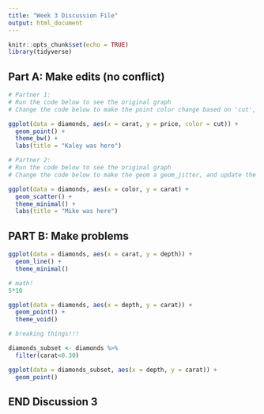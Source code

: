 ```yaml
---
title: "Week 3 Discussion File"
output: html_document
---
```


```r
knitr::opts_chunk$set(echo = TRUE)
library(tidyverse)
```

## Part A: Make edits (no conflict)

```r
# Partner 1: 
# Run the code below to see the original graph
# Change the code below to make the point color change based on 'cut', and update the theme to theme_bw(). Update the title to include your first name. 

ggplot(data = diamonds, aes(x = carat, y = price, color = cut)) +
  geom_point() +
  theme_bw() +
  labs(title = "Kaley was here")
```

```r
# Partner 2: 
# Run the code below to see the original graph
# Change the code below to make the geom a geom_jitter, and update the theme to theme_light. Update the title to include your first name. 

ggplot(data = diamonds, aes(x = color, y = carat) +
  geom_scatter() +
  theme_minimal() +
  labs(title = "Mike was here")
```

## PART B: Make problems

```r

ggplot(data = diamonds, aes(x = carat, y = depth)) +
  geom_line() +
  theme_minimal()

# math!
5*10

ggplot(data = diamonds, aes(x = depth, y = carat)) +
  geom_point() +
  theme_void()

# breaking things!!!

```

```r
diamonds_subset <- diamonds %>% 
  filter(carat<0.30)

ggplot(data = diamonds_subset, aes(x = depth, y = carat)) +
  geom_point()

```

## END Discussion 3

